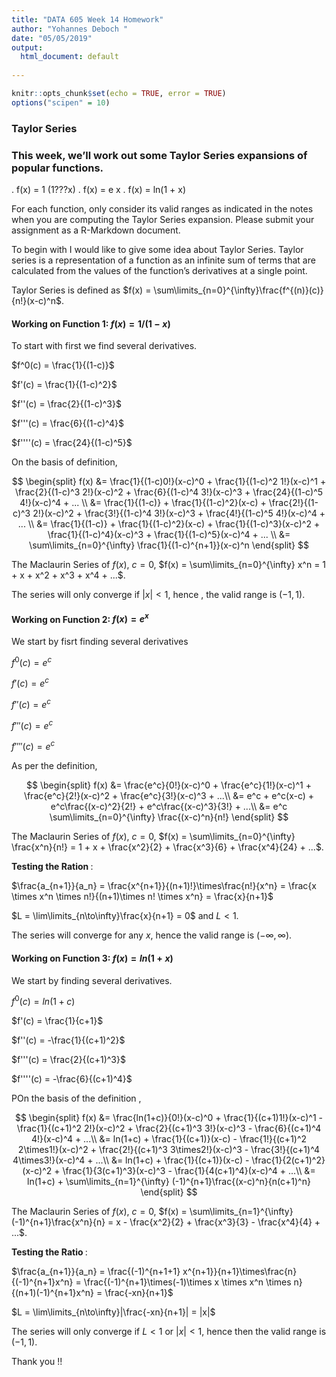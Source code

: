 ---
title: "DATA 605 Week 14 Homework"
author: "Yohannes Deboch "
date: "05/05/2019"
output:
  html_document: default
 
---

```{r setup, include=FALSE}
knitr::opts_chunk$set(echo = TRUE, error = TRUE)
options("scipen" = 10)
```

### Taylor Series

### This week, we'll work out some Taylor Series expansions of popular functions. 

. f(x) = 1 (1???x)
. f(x) = e x
. f(x) = ln(1 + x)

For each function, only consider its valid ranges as indicated in the notes when you are
computing the Taylor Series expansion. Please submit your assignment as a R-Markdown
document.


To begin with I would like to give some idea about Taylor Series. Taylor series is a representation of a function as an infinite sum of terms that are calculated from the values of the function's derivatives at a single point.

Taylor Series is defined as $f(x) = \sum\limits_{n=0}^{\infty}\frac{f^{(n)}(c)}{n!}(x-c)^n$.


#### Working on Function 1: $f(x) = 1/(1-x)$

To start with first we find  several derivatives.

$f^0(c) = \frac{1}{(1-c)}$

$f'(c) = \frac{1}{(1-c)^2}$

$f''(c) = \frac{2}{(1-c)^3}$

$f'''(c) = \frac{6}{(1-c)^4}$

$f''''(c) = \frac{24}{(1-c)^5}$

On the basis of definition, 

$$
\begin{split}
f(x) &= \frac{1}{(1-c)0!}(x-c)^0 + \frac{1}{(1-c)^2 1!}(x-c)^1 + \frac{2}{(1-c)^3 2!}(x-c)^2 + \frac{6}{(1-c)^4 3!}(x-c)^3 + \frac{24}{(1-c)^5 4!}(x-c)^4 + ... \\
&= \frac{1}{(1-c)} + \frac{1}{(1-c)^2}(x-c) + \frac{2!}{(1-c)^3 2!}(x-c)^2 + \frac{3!}{(1-c)^4 3!}(x-c)^3 + \frac{4!}{(1-c)^5 4!}(x-c)^4 + ... \\
&= \frac{1}{(1-c)} + \frac{1}{(1-c)^2}(x-c) + \frac{1}{(1-c)^3}(x-c)^2 + \frac{1}{(1-c)^4}(x-c)^3 + \frac{1}{(1-c)^5}(x-c)^4 + ... \\
&= \sum\limits_{n=0}^{\infty} \frac{1}{(1-c)^{n+1}}(x-c)^n
\end{split}
$$

The Maclaurin Series of $f(x)$, $c=0$, $f(x) = \sum\limits_{n=0}^{\infty} x^n = 1 + x + x^2 + x^3 + x^4 + ...$.

The series will only converge if $|x|<1$, hence , the valid range is $(-1, 1)$.

#### Working on Function 2: $f(x) = e^x$


We start by fisrt finding several derivatives 

$f^0(c) = e^c$

$f'(c) = e^c$

$f''(c) = e^c$

$f'''(c) = e^c$

$f''''(c) = e^c$

As per the definition, 

$$
\begin{split}
f(x) &= \frac{e^c}{0!}(x-c)^0 + \frac{e^c}{1!}(x-c)^1 + \frac{e^c}{2!}(x-c)^2 + \frac{e^c}{3!}(x-c)^3 + ...\\
&= e^c + e^c(x-c) + e^c\frac{(x-c)^2}{2!} + e^c\frac{(x-c)^3}{3!} + ...\\
&= e^c \sum\limits_{n=0}^{\infty} \frac{(x-c)^n}{n!}
\end{split}
$$

The Maclaurin Series of $f(x)$, $c=0$, $f(x) = \sum\limits_{n=0}^{\infty} \frac{x^n}{n!} = 1 + x + \frac{x^2}{2} + \frac{x^3}{6} + \frac{x^4}{24} + ...$.

**Testing the Ration **: 

$\frac{a_{n+1}}{a_n} = \frac{x^{n+1}}{(n+1)!}\times\frac{n!}{x^n} = \frac{x \times x^n \times n!}{(n+1)\times n! \times x^n} = \frac{x}{n+1}$

$L = \lim\limits_{n\to\infty}\frac{x}{n+1} = 0$ and $L<1$.

The series will converge for any $x$, hence the valid range is $(-\infty, \infty)$.


#### Working on Function 3: $f(x) = ln(1+x)$

We start by finding several derivatives.

$f^0(c) = ln(1+c)$

$f'(c) = \frac{1}{c+1}$

$f''(c) = -\frac{1}{(c+1)^2}$

$f'''(c) = \frac{2}{(c+1)^3}$

$f''''(c) = -\frac{6}{(c+1)^4}$

POn the basis of the definition , 

$$
\begin{split}
f(x) &= \frac{ln(1+c)}{0!}(x-c)^0 + \frac{1}{(c+1)1!}(x-c)^1 - \frac{1}{(c+1)^2 2!}(x-c)^2 + \frac{2}{(c+1)^3 3!}(x-c)^3 - \frac{6}{(c+1)^4 4!}(x-c)^4 + ...\\
&= ln(1+c) + \frac{1}{(c+1)}(x-c) - \frac{1!}{(c+1)^2 2\times1!}(x-c)^2 + \frac{2!}{(c+1)^3 3\times2!}(x-c)^3 - \frac{3!}{(c+1)^4 4\times3!}(x-c)^4 + ...\\
&= ln(1+c) + \frac{1}{(c+1)}(x-c) - \frac{1}{2(c+1)^2}(x-c)^2 + \frac{1}{3(c+1)^3}(x-c)^3 - \frac{1}{4(c+1)^4}(x-c)^4 + ...\\
&= ln(1+c) + \sum\limits_{n=1}^{\infty} (-1)^{n+1}\frac{(x-c)^n}{n(c+1)^n}
\end{split}
$$

The Maclaurin Series of $f(x)$, $c=0$, $f(x) = \sum\limits_{n=1}^{\infty} (-1)^{n+1}\frac{x^n}{n} = x - \frac{x^2}{2} + \frac{x^3}{3} - \frac{x^4}{4} + ...$.

**Testing the Ratio **: 

$\frac{a_{n+1}}{a_n} = \frac{(-1)^{n+1+1} x^{n+1}}{n+1}\times\frac{n}{(-1)^{n+1}x^n} = \frac{(-1)^{n+1}\times(-1)\times x \times x^n \times n}{(n+1)(-1)^{n+1}x^n} = \frac{-xn}{n+1}$

$L = \lim\limits_{n\to\infty}|\frac{-xn}{n+1}| = |x|$

The  series will only converge if $L<1$ or $|x|<1$, hence  then the valid range is $(-1, 1)$.



Thank you !!
